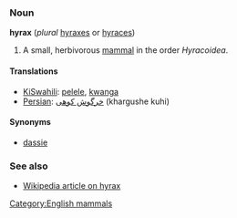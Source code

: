===Noun===
'''hyrax''' (''plural'' [[hyraxes]] or [[hyraces]])

# A small, herbivorous [[mammal]] in the order ''Hyracoidea''.

====Translations====
*[[KiSwahili]]: [[pelele]], [[kwanga]]
*[[Persian]]: [[خرگوش كوهی]] (khargushe kuhi)

====Synonyms====
*[[dassie]]

===See also===
*[[w:hyrax|Wikipedia article on hyrax]]

[[Category:English mammals]]
